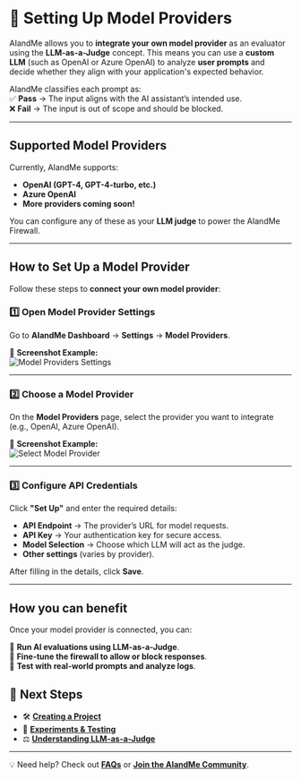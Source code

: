 # 🔌 Setting Up Model Providers

AIandMe allows you to **integrate your own model provider** as an evaluator using the **LLM-as-a-Judge** concept. This means you can use a **custom LLM** (such as OpenAI or Azure OpenAI) to analyze **user prompts** and decide whether they align with your application's expected behavior.

AIandMe classifies each prompt as:  
✅ **Pass** → The input aligns with the AI assistant’s intended use.  
❌ **Fail** → The input is out of scope and should be blocked.  

---

## **Supported Model Providers**
Currently, AIandMe supports:  
- **OpenAI (GPT-4, GPT-4-turbo, etc.)**  
- **Azure OpenAI**  
- **More providers coming soon!**  

You can configure any of these as your **LLM judge** to power the AIandMe Firewall.

---

## **How to Set Up a Model Provider**
Follow these steps to **connect your own model provider**:

### **1️⃣ Open Model Provider Settings**
Go to **AIandMe Dashboard** → **Settings** → **Model Providers**.

📌 **Screenshot Example:**  
![Model Providers Settings](./Screenshot_2025-01-26_at_14.19.59.png)

---

### **2️⃣ Choose a Model Provider**
On the **Model Providers** page, select the provider you want to integrate (e.g., OpenAI, Azure OpenAI).

📌 **Screenshot Example:**  
![Select Model Provider](./Screenshot_2025-01-26_at_14.20.37.png)

---

### **3️⃣ Configure API Credentials**
Click **"Set Up"** and enter the required details:
- **API Endpoint** → The provider’s URL for model requests.
- **API Key** → Your authentication key for secure access.
- **Model Selection** → Choose which LLM will act as the judge.
- **Other settings** (varies by provider).

After filling in the details, click **Save**.

---

## **How you can benefit**
Once your model provider is connected, you can:

🔹 **Run AI evaluations using LLM-as-a-Judge**.  
🔹 **Fine-tune the firewall to allow or block responses**.  
🔹 **Test with real-world prompts and analyze logs**.  


## **🔗 Next Steps**
- 🛠️ **[Creating a Project](creating_a_project)**  
- 🧪 **[Experiments & Testing](experiments)**  
- ⚖️ **[Understanding LLM-as-a-Judge](llm_as_a_judge)**

---

💡 Need help? Check out **[FAQs](faqs)** or **[Join the AIandMe Community](community)**.
